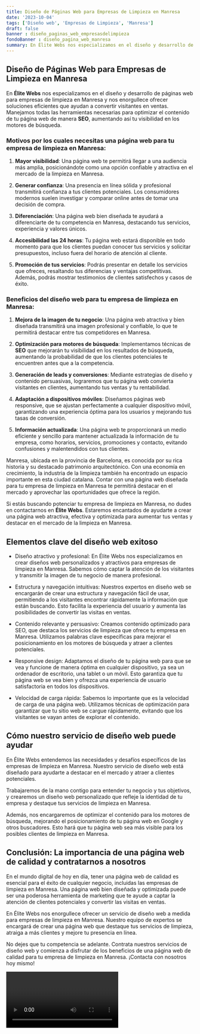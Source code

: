 ```yaml
---
title: Diseño de Páginas Web para Empresas de Limpieza en Manresa
date: '2023-10-04'
tags: ['Diseño web', 'Empresas de Limpieza', 'Manresa']
draft: false
banner : diseño_paginas_web_empresasdelimpieza
fondoBanner : diseño_pagina_web_manresa
summary: En Élite Webs nos especializamos en el diseño y desarrollo de páginas web para empresas de limpieza en Manresa y nos enorgullece ofrecer soluciones eficientes que ayudan a convertir visitantes en ventas. Manejamos todas las herramientas necesarias para optimizar el contenido de tu página web de manera SEO, aumentando así tu visibilidad en los motores de búsqueda.
---
```


## Diseño de Páginas Web para Empresas de Limpieza en Manresa

En **Élite Webs** nos especializamos en el diseño y desarrollo de páginas web para empresas de limpieza en Manresa y nos enorgullece ofrecer soluciones eficientes que ayudan a convertir visitantes en ventas. Manejamos todas las herramientas necesarias para optimizar el contenido de tu página web de manera **SEO**, aumentando así tu visibilidad en los motores de búsqueda.

### Motivos por los cuales necesitas una página web para tu empresa de limpieza en Manresa:

1. **Mayor visibilidad**: Una página web te permitirá llegar a una audiencia más amplia, posicionándote como una opción confiable y atractiva en el mercado de la limpieza en Manresa.

2. **Generar confianza**: Una presencia en línea sólida y profesional transmitirá confianza a tus clientes potenciales. Los consumidores modernos suelen investigar y comparar online antes de tomar una decisión de compra.

3. **Diferenciación**: Una página web bien diseñada te ayudará a diferenciarte de tu competencia en Manresa, destacando tus servicios, experiencia y valores únicos.

4. **Accesibilidad las 24 horas**: Tu página web estará disponible en todo momento para que los clientes puedan conocer tus servicios y solicitar presupuestos, incluso fuera del horario de atención al cliente.

5. **Promoción de tus servicios**: Podrás presentar en detalle los servicios que ofreces, resaltando tus diferencias y ventajas competitivas. Además, podrás mostrar testimonios de clientes satisfechos y casos de éxito.

### Beneficios del diseño web para tu empresa de limpieza en Manresa:

1. **Mejora de la imagen de tu negocio**: Una página web atractiva y bien diseñada transmitirá una imagen profesional y confiable, lo que te permitirá destacar entre tus competidores en Manresa.

2. **Optimización para motores de búsqueda**: Implementamos técnicas de **SEO** que mejorarán tu visibilidad en los resultados de búsqueda, aumentando la probabilidad de que los clientes potenciales te encuentren antes que a la competencia.

3. **Generación de leads y conversiones**: Mediante estrategias de diseño y contenido persuasivas, lograremos que tu página web convierta visitantes en clientes, aumentando tus ventas y tu rentabilidad.

4. **Adaptación a dispositivos móviles**: Diseñamos páginas web responsive, que se ajustan perfectamente a cualquier dispositivo móvil, garantizando una experiencia óptima para los usuarios y mejorando tus tasas de conversión.

5. **Información actualizada**: Una página web te proporcionará un medio eficiente y sencillo para mantener actualizada la información de tu empresa, como horarios, servicios, promociones y contacto, evitando confusiones y malentendidos con tus clientes.

Manresa, ubicada en la provincia de Barcelona, es conocida por su rica historia y su destacado patrimonio arquitectónico. Con una economía en crecimiento, la industria de la limpieza también ha encontrado un espacio importante en esta ciudad catalana. Contar con una página web diseñada para tu empresa de limpieza en Manresa te permitirá destacar en el mercado y aprovechar las oportunidades que ofrece la región.

Si estás buscando potenciar tu empresa de limpieza en Manresa, no dudes en contactarnos en **Élite Webs**. Estaremos encantados de ayudarte a crear una página web atractiva, efectiva y optimizada para aumentar tus ventas y destacar en el mercado de la limpieza en Manresa.

<GifSeo />

<Cta />

## Elementos clave del diseño web exitoso

- Diseño atractivo y profesional: En Élite Webs nos especializamos en crear diseños web personalizados y atractivos para empresas de limpieza en Manresa. Sabemos cómo captar la atención de los visitantes y transmitir la imagen de tu negocio de manera profesional.

- Estructura y navegación intuitivas: Nuestros expertos en diseño web se encargarán de crear una estructura y navegación fácil de usar, permitiendo a los visitantes encontrar rápidamente la información que están buscando. Esto facilita la experiencia del usuario y aumenta las posibilidades de convertir las visitas en ventas.

- Contenido relevante y persuasivo: Creamos contenido optimizado para SEO, que destaca los servicios de limpieza que ofrece tu empresa en Manresa. Utilizamos palabras clave específicas para mejorar el posicionamiento en los motores de búsqueda y atraer a clientes potenciales.

- Responsive design: Adaptamos el diseño de tu página web para que se vea y funcione de manera óptima en cualquier dispositivo, ya sea un ordenador de escritorio, una tablet o un móvil. Esto garantiza que tu página web se vea bien y ofrezca una experiencia de usuario satisfactoria en todos los dispositivos.

- Velocidad de carga rápida: Sabemos lo importante que es la velocidad de carga de una página web. Utilizamos técnicas de optimización para garantizar que tu sitio web se cargue rápidamente, evitando que los visitantes se vayan antes de explorar el contenido.

## Cómo nuestro servicio de diseño web puede ayudar

En Élite Webs entendemos las necesidades y desafíos específicos de las empresas de limpieza en Manresa. Nuestro servicio de diseño web está diseñado para ayudarte a destacar en el mercado y atraer a clientes potenciales. 

Trabajaremos de la mano contigo para entender tu negocio y tus objetivos, y crearemos un diseño web personalizado que refleje la identidad de tu empresa y destaque tus servicios de limpieza en Manresa. 

Además, nos encargaremos de optimizar el contenido para los motores de búsqueda, mejorando el posicionamiento de tu página web en Google y otros buscadores. Esto hará que tu página web sea más visible para los posibles clientes de limpieza en Manresa.

## Conclusión: La importancia de una página web de calidad y contratarnos a nosotros

En el mundo digital de hoy en día, tener una página web de calidad es esencial para el éxito de cualquier negocio, incluidas las empresas de limpieza en Manresa. Una página web bien diseñada y optimizada puede ser una poderosa herramienta de marketing que te ayude a captar la atención de clientes potenciales y convertir las visitas en ventas.

En Élite Webs nos enorgullece ofrecer un servicio de diseño web a medida para empresas de limpieza en Manresa. Nuestro equipo de expertos se encargará de crear una página web que destaque tus servicios de limpieza, atraiga a más clientes y mejore tu presencia en línea.

No dejes que tu competencia se adelante. Contrata nuestros servicios de diseño web y comienza a disfrutar de los beneficios de una página web de calidad para tu empresa de limpieza en Manresa. ¡Contacta con nosotros hoy mismo!

<Video />

<CtaBot job='Empresas de Limpieza' city='Manresa'/>

<Gmaps query='Manresa+españa+maps' />